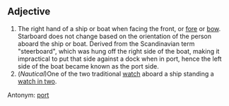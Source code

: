 ==Adjective==

#The right hand of a ship or boat when facing the front, or [[fore]] or [[bow]].  Starboard does not change based on the orientation of the person aboard the ship or boat. Derived from the Scandinavian term "steerboard", which was hung off the right side of the boat, making it impractical to put that side against a dock when in port, hence the left side of the boat became known as the port side.
#(''Nautical'')One of the two traditional [[watches|watch]] aboard a ship standing a [[watch in two]].

Antonym: [[port]]